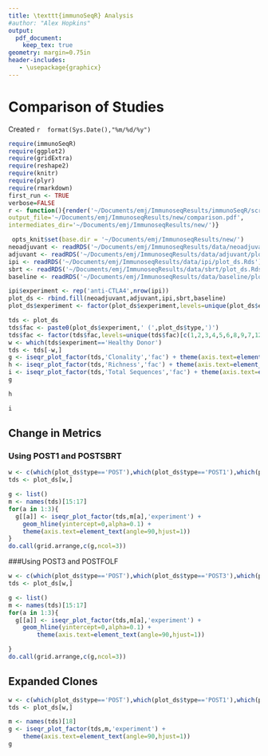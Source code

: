 ```yaml
---
title: \texttt{immunoSeqR} Analysis
#author: "Alex Hopkins"
output: 
  pdf_document:
    keep_tex: true
geometry: margin=0.75in
header-includes:
   - \usepackage{graphicx}
---
```

# Comparison of Studies
Created `r  format(Sys.Date(),"%m/%d/%y")`

```r
require(immunoSeqR)
require(ggplot2)
require(gridExtra)
require(reshape2)
require(knitr)
require(plyr)
require(rmarkdown)
first_run <- TRUE
verbose=FALSE
r <- function(){render('~/Documents/emj/ImmunoseqResults/immunoSeqR/scripts/rmd/comparison.Rmd',
output_file='~/Documents/emj/ImmunoseqResults/new/comparison.pdf',
intermediates_dir='~/Documents/emj/ImmunoseqResults/new/')}
```
```r
 opts_knit$set(base.dir = '~/Documents/emj/ImmunoseqResults/new/')
neoadjuvant <- readRDS('~/Documents/emj/ImmunoseqResults/data/neoadjuvant/plot_ds.Rds')
adjuvant <- readRDS('~/Documents/emj/ImmunoseqResults/data/adjuvant/plot_ds.Rds')
ipi <- readRDS('~/Documents/emj/ImmunoseqResults/data/ipi/plot_ds.Rds')
sbrt <- readRDS('~/Documents/emj/ImmunoseqResults/data/sbrt/plot_ds.Rds')
baseline <- readRDS('~/Documents/emj/ImmunoseqResults/data/baseline/plot_ds.Rds')
```
```r
ipi$experiment <- rep('anti-CTLA4',nrow(ipi))
plot_ds <- rbind.fill(neoadjuvant,adjuvant,ipi,sbrt,baseline)
plot_ds$experiment <- factor(plot_ds$experiment,levels=unique(plot_ds$experiment))
```
```r
tds <- plot_ds
tds$fac <- paste0(plot_ds$experiment,' (',plot_ds$type,')')
tds$fac <- factor(tds$fac,levels=unique(tds$fac)[c(1,2,3,4,5,6,8,9,7,12,11,10)])
w <- which(tds$experiment=='Healthy Donor')
tds <- tds[-w,]
g <- iseqr_plot_factor(tds,'Clonality','fac') + theme(axis.text=element_text(angle=90,hjust=1))
h <- iseqr_plot_factor(tds,'Richness','fac') + theme(axis.text=element_text(angle=90,hjust=1))  
i <- iseqr_plot_factor(tds,'Total Sequences','fac') + theme(axis.text=element_text(angle=90,hjust=1))  
g  

h  

i

```

## Change in Metrics
### Using POST1 and POSTSBRT

```r
w <- c(which(plot_ds$type=='POST'),which(plot_ds$type=='POST1'),which(plot_ds$type=='POSTSBRT'))
tds <- plot_ds[w,]

g <- list()
m <- names(tds)[15:17]
for(a in 1:3){
  g[[a]] <- iseqr_plot_factor(tds,m[a],'experiment') + 
    geom_hline(yintercept=0,alpha=0.1) + 
    theme(axis.text=element_text(angle=90,hjust=1))
}
do.call(grid.arrange,c(g,ncol=3))
```

###Using POST3 and POSTFOLF
```r
w <- c(which(plot_ds$type=='POST'),which(plot_ds$type=='POST3'),which(plot_ds$type=='POSTFOLF'))
tds <- plot_ds[w,]

g <- list()
m <- names(tds)[15:17]
for(a in 1:3){
  g[[a]] <- iseqr_plot_factor(tds,m[a],'experiment') + 
    geom_hline(yintercept=0,alpha=0.1) +
        theme(axis.text=element_text(angle=90,hjust=1))

}
do.call(grid.arrange,c(g,ncol=3))
```

## Expanded Clones
```r
w <- c(which(plot_ds$type=='POST'),which(plot_ds$type=='POST1'),which(plot_ds$type=='POSTSBRT'))
tds <- plot_ds[w,]

m <- names(tds)[18]
g <- iseqr_plot_factor(tds,m,'experiment') +
    theme(axis.text=element_text(angle=90,hjust=1))
g
```


